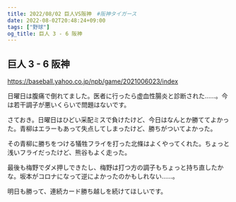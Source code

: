 ```yaml
---
title: 2022/08/02 巨人VS阪神　#阪神タイガース
date: 2022-08-02T20:48:24+09:00
tags: ["野球"]
og_title: 巨人 3 - 6 阪神
---
```


## 巨人 3 - 6 阪神

https://baseball.yahoo.co.jp/npb/game/2021006023/index

日曜日は腹痛で倒れてました。医者に行ったら虚血性腸炎と診断された……。今は若干調子が悪いくらいで問題はないです。

さておき。日曜日はひどい采配ミスで負けたけど、今日はなんとか勝ててよかった。青柳はエラーもあって失点してしまったけど、勝ちがついてよかった。

その青柳に勝ちをつける犠牲フライを打った北條はよくやってくれた。ちょっと浅いフライだったけど、熊谷もよく走った。

最後も梅野でダメ押しできたし、梅野は打つ方の調子もちょっと持ち直したかな。坂本がコロナになって逆によかったのかもしれない……。

明日も勝って、連続カード勝ち越しを続けてほしいです。
